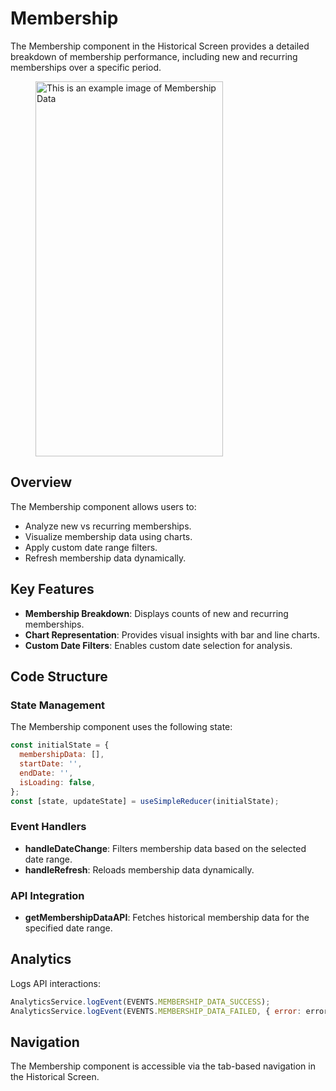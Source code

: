 
# Membership

The Membership component in the Historical Screen provides a detailed breakdown of membership performance, including new and recurring memberships over a specific period.

<figure> <img src="/img/inventory/membership.png" alt="This is an example image  of Membership Data" width="300" height="600" /></figure>

## Overview

The Membership component allows users to:

- Analyze new vs recurring memberships.
- Visualize membership data using charts.
- Apply custom date range filters.
- Refresh membership data dynamically.

## Key Features

- **Membership Breakdown**:  Displays counts of new and recurring memberships.
- **Chart Representation**: Provides visual insights with bar and line charts.
- **Custom Date Filters**: Enables custom date selection for analysis.
                   

## Code Structure

### State Management

The Membership component uses the following state:

```javascript
const initialState = {
  membershipData: [],
  startDate: '',
  endDate: '',
  isLoading: false,
};
const [state, updateState] = useSimpleReducer(initialState);
```

### Event Handlers

- **handleDateChange**: Filters membership data based on the selected date range.
- **handleRefresh**: Reloads membership data dynamically.

### API Integration

- **getMembershipDataAPI**: Fetches historical membership data for the specified date range.

## Analytics

Logs API interactions:

```javascript
AnalyticsService.logEvent(EVENTS.MEMBERSHIP_DATA_SUCCESS);
AnalyticsService.logEvent(EVENTS.MEMBERSHIP_DATA_FAILED, { error: error?.message })
```

## Navigation

The Membership component is accessible via the tab-based navigation in the Historical Screen.





